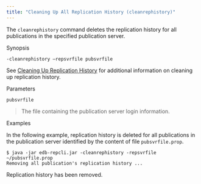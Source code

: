 ```yaml
---
title: "Cleaning Up All Replication History (cleanrephistory)"
---
```


<div id="clean_all_replication_history" class="registered_link"></div>


The `cleanrephistory` command deletes the replication history for all publications in the specified publication server.

Synopsis

`-cleanrephistory –repsvrfile pubsvrfile`

See [Cleaning Up Replication History](../../08_xdb_cli/03_xdb_cli_commands/#clean_replication_history) for additional information on cleaning up replication history.

Parameters

`pubsvrfile`

> The file containing the publication server login information.

Examples

In the following example, replication history is deleted for all publications in the publication server identified by the content of file `pubsvrfile.prop`.

``` text
$ java -jar edb-repcli.jar -cleanrephistory -repsvrfile ~/pubsvrfile.prop
Removing all publication's replication history ...
```

Replication history has been removed.
